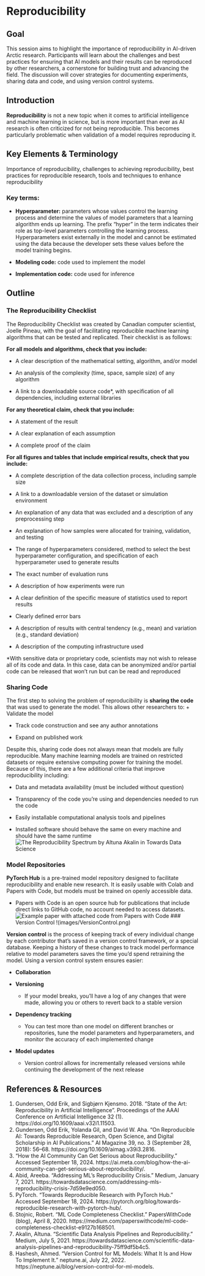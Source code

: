 # Reproducibility {.unnumbered}

## Goal
This session aims to highlight the importance of reproducibility in AI-driven Arctic research. Participants will learn about the challenges and best practices for ensuring that AI models and their results can be reproduced by other researchers, a cornerstone for building trust and advancing the field. The discussion will cover strategies for documenting experiments, sharing data and code, and using version control systems.

## Introduction
**Reproducibility** is not a new topic when it comes to artificial intelligence and machine learning in science, but is more important than ever as AI research is often criticized for not being reproducible. This becomes particularly problematic when validation of a model requires reproducing it.

## Key Elements & Terminology
Importance of reproducibility, challenges to achieving reproducibility, best practices for reproducible research, tools and techniques to enhance reproducibility

### Key terms:
+ **Hyperparameter:** parameters whose values control the learning process and determine the values of model parameters that a learning algorithm ends up learning. The prefix “hyper” in the term indicates their role as top-level parameters controlling the learning process. Hyperparameters exist externally in the model and cannot be estimated using the data because the developer sets these values before the model training begins.

+ **Modeling code:** code used to implement the model

+ **Implementation code:** code used for inference

## Outline 
### The Reproducibility Checklist
The Reproducibility Checklist was created by Canadian computer scientist, Joelle Pineau, with the goal of facilitating reproducible machine learning algorithms that can be tested and replicated. Their checklist is as follows:

**For all models and algorithms, check that you include:**

+ A clear description of the mathematical setting, algorithm, and/or model

+ An analysis of the complexity (time, space, sample size) of any algorithm

+ A link to a downloadable source code*, with specification of all dependencies, including external libraries

**For any theoretical claim, check that you include:**

+ A statement of the result

+ A clear explanation of each assumption

+ A complete proof of the claim

**For all figures and tables that include empirical results, check that you include:**

+ A complete description of the data collection process, including sample size

+ A link to a downloadable version of the dataset or simulation environment

+ An explanation of any data that was excluded and a description of any preprocessing step

+ An explanation of how samples were allocated for training, validation, and testing

+ The range of hyperparameters considered, method to select the best hyperparameter configuration, and specification of each hyperparameter used to generate results

+ The exact number of evaluation runs

+ A description of how experiments were run

+ A clear definition of the specific measure of statistics used to report results

+ Clearly defined error bars

+ A description of results with central tendency (e.g., mean) and variation (e.g., standard deviation)

+ A description of the computing infrastructure used

*With sensitive data or proprietary code, scientists may not wish to release all of its code and data. In this case, data can be anonymized and/or partial code can be released that won’t run but can be read and reproduced 

### Sharing Code
The first step to solving the problem of reproducibility is **sharing the code** that was used to generate the model. This allows other researchers to:
+ Validate the model

+ Track code construction and see any author annotations

+ Expand on published work

Despite this, sharing code does not always mean that models are fully reproducible. Many machine learning models are trained on restricted datasets or require extensive computing power for training the model. Because of this, there are a few additional criteria that improve reproducibility including:

+ Data and metadata availability (must be included without question)

+ Transparency of the code you’re using and dependencies needed to run the code

+ Easily installable computational analysis tools and pipelines

+ Installed software should behave the same on every machine and should have the same runtime
![The Reproducibility Spectrum by Altuna Akalin in Towards Data Science](images/ReproSpectrum.png)

### Model Repositories
**PyTorch Hub** is a pre-trained model repository designed to facilitate reproducibility and enable new research. It is easily usable with Colab and Papers with Code, but models must be trained on openly accessible data.
	
- Papers with Code is an open source hub for publications that include direct links to GitHub code, no account needed to access datasets.
![Example paper with attached code from Papers with Code](images/PaperswithCode.png)
### Version Control
!(images/VersionControl.png)

**Version control** is the process of keeping track of every individual change by each contributor that’s saved in a version control framework, or a special database. Keeping a history of these changes to track model performance relative to model parameters saves the time you’d spend retraining the model.
Using a version control system ensures easier:

+ **Collaboration**

+ **Versioning**
	- If your model breaks, you’ll have a log of any changes that were made, allowing you or others to revert back to a stable version

+ **Dependency tracking**
	- You can test more than one model on different branches or repositories, tune the model parameters and hyperparameters, and monitor the accuracy of each implemented change

+ **Model updates**
	- Version control allows for incrementally released versions while continuing the development of the next release

## References & Resources
1. Gundersen, Odd Erik, and Sigbjørn Kjensmo. 2018. “State of the Art: Reproducibility in Artificial Intelligence”. Proceedings of the AAAI Conference on Artificial Intelligence 32 (1). https://doi.org/10.1609/aaai.v32i1.11503.
2. Gundersen, Odd Erik, Yolanda Gil, and David W. Aha. “On Reproducible AI: Towards Reproducible Research, Open Science, and Digital Scholarship in AI Publications.” AI Magazine 39, no. 3 (September 28, 2018): 56–68. https://doi.org/10.1609/aimag.v39i3.2816.
3. “How the AI Community Can Get Serious about Reproducibility.” Accessed September 18, 2024. https://ai.meta.com/blog/how-the-ai-community-can-get-serious-about-reproducibility/.
4. Abid, Areeba. “Addressing ML’s Reproducibility Crisis.” Medium, January 7, 2021. https://towardsdatascience.com/addressing-mls-reproducibility-crisis-7d59e9ed050.
5. PyTorch. “Towards Reproducible Research with PyTorch Hub.” Accessed September 18, 2024. https://pytorch.org/blog/towards-reproducible-research-with-pytorch-hub/.
6. Stojnic, Robert. “ML Code Completeness Checklist.” PapersWithCode (blog), April 8, 2020. https://medium.com/paperswithcode/ml-code-completeness-checklist-e9127b168501.
7. Akalin, Altuna. “Scientific Data Analysis Pipelines and Reproducibility.” Medium, July 5, 2021. https://towardsdatascience.com/scientific-data-analysis-pipelines-and-reproducibility-75ff9df5b4c5.
8. Hashesh, Ahmed. “Version Control for ML Models: What It Is and How To Implement It.” neptune.ai, July 22, 2022. https://neptune.ai/blog/version-control-for-ml-models.
